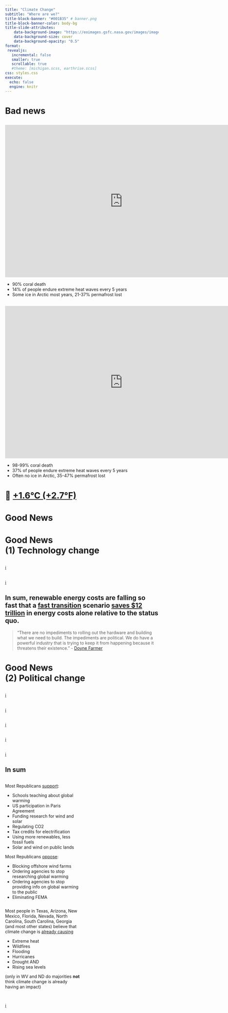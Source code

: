 ```yaml
---
title: "Climate Change"
subtitle: "Where are we?"
title-block-banner: "#001B35" # banner.png
title-block-banner-color: body-bg
title-slide-attributes:
    data-background-image: "https://eoimages.gsfc.nasa.gov/images/imagerecords/82000/82693/earthrise_vis_1092.jpg"
    data-background-size: cover
    data-background-opacity: "0.5"
format:
 revealjs:
   incremental: false
   smaller: true
   scrollable: true
   #theme: [michigan.scss, earthrise.scss]
css: styles.css
execute:
  echo: false
  engine: knitr
---
```


# Bad news


## {background-image="https://ichef.bbci.co.uk/ace/standard/1920/cpsprodpb/F04E/production/_133281516_era_5_global_sea_temp_lines2024-05-05-nc.png" background-size="contain" data-menu-title="Record-breaking temperatures"}

<!--https://climate.copernicus.eu/surface-air-temperature-july-2025 --> 

## {background-image="https://offsetguide.org/wp-content/uploads/2019/11/Fig1_OIF.png" background-size="contain" data-menu-title="Mitigation curves"}


##   {data-menu-title="1.5 Degrees"}

<iframe scrolling="no" frameborder="0" marginheight="0px" marginwidth="0px" style="display: initial; margin: 0 auto;" src="https://cbhighcharts2019.s3.eu-west-2.amazonaws.com/UNEP+Emissions+Gap/peaking_year_15c.html" width="770px" height="500px"></iframe>

- 90% coral death
- 14% of people endure extreme heat waves every 5 years 
- Some ice in Arctic most years, 21-37% permafrost lost  <!--; sea level rise ~1m (3 feet)--> 


##  {data-menu-title="2 Degrees"}

<iframe scrolling="no" frameborder="0" marginheight="0px" marginwidth="0px" style="display: initial; margin: 0 auto;" src="https://cbhighcharts2019.s3.eu-west-2.amazonaws.com/UNEP+Emissions+Gap/peaking_year_2c.html" width="770px" height="500px"></iframe>

- 98-99% coral death
- 37% of people endure extreme heat waves every 5 years 
- Often no ice in Arctic, 35-47% permafrost lost  <!--; sea levels rising up to 10 metres (30 feet)--> 


## {background-image="figs/rhodium-2023.png" background-size="contain" data-menu-title="Rhodium group projections"}

# 📍 [+1.6°C (+2.7°F)](https://climate.copernicus.eu/copernicus-2024-first-year-exceed-15degc-above-pre-industrial-level)

# Good News 

# Good News  <br> (1) Technology change

<!--
## {background-image="https://elements.visualcapitalist.com/wp-content/uploads/2021/06/solar-energy-costs-wrights-law.png" background-size="contain"}
-->

## {background-image="https://cleantechnica.com/wp-content/uploads/2023/09/RMI-LCOE-chart-800x445.jpg" background-size="contain" data-menu-title="Renewables are now cheaper"}

## {background-image="https://climatesolutions-careers.org/wp-content/uploads/2024/03/3declines-1536x749.png" background-size="contain"  data-menu-title="RMI-cost decline"}

::: footer
[ℹ️](https://rmi.org/wp-content/uploads/dlm_uploads/2023/06/rmi_renewable_revolution.pdf)
:::



## {background-image="https://i.redd.it/fnexljzv83bd1.jpeg" background-size="contain" data-menu-title="Storage growth"}

## {background-image="https://i.redd.it/hw34ws6iu91e1.jpeg" background-size="contain" data-menu-title="RMI-exp growth"}

::: footer
[ℹ️](https://rmi.org/wp-content/uploads/dlm_uploads/2023/06/rmi_renewable_revolution.pdf)
:::


## {background-image="https://leraffl.github.io/LeRaffl-Gallery/images/2025-08/china_ICE_BEV_20250919.png" background-size="contain" data-menu-title="EVs in China"}

## {background-image="https://leraffl.github.io/LeRaffl-Gallery/images/2025-05/singapore_ICE_BEV_20250601.png" background-size="contain" data-menu-title="EVs in Singapore"}

## In sum, renewable energy costs are falling so fast that a [fast transition](https://www.linkedin.com/posts/jamesrobeysustainability_this-weeks-chart-of-the-week-comes-from-activity-7215975523913494528-6Zwu) scenario [saves $12 trillion](https://doi.org/10.1016/j.joule.2022.08.009) in energy costs alone relative to the status quo. {data-menu-title="In sum, renewable energy saves $12 trillion"}

> "There are no impediments to rolling out the hardware and building what we need to build. The impediments are political. We do have a powerful industry that is trying to keep it from happening because it threatens their existence." - [Doyne Farmer](https://www.volts.wtf/p/learning-curves-will-lead-to-extremely) 




# Good News  <br> (2) Political change


## {background-image="https://climatecommunication.yale.edu/wp-content/uploads/2025/05/majority-registered-voters-want-federal-agencies-to-increase-efforts-to-protect-people-from-health-harms-of-global-warming.png" background-size="contain" data-menu-title="YPCCC: Voters want more on climate"}

## {background-image="https://climatecommunication.yale.edu/wp-content/uploads/2025/06/climate-change-american-mind-politics-policy-spring-2025-11.1-scaled.png" background-size="contain" data-menu-title="in schools"}

::: footer
[ℹ️](https://climatecommunication.yale.edu/publications/climate-change-in-the-american-mind-politics-policy-spring-2025/toc/5/)
:::

<!--

## {background-image="https://climatecommunication.yale.edu/wp-content/uploads/2025/06/climate-change-american-mind-politics-policy-spring-2025-1.2-scaled.png" background-size="contain"}

## {background-image="https://climatecommunication.yale.edu/wp-content/uploads/2025/06/climate-change-american-mind-politics-policy-spring-2025-1.1-scaled.png" background-size="contain"}
--> 


## {background-image="https://climatecommunication.yale.edu/wp-content/uploads/2025/06/climate-change-american-mind-politics-policy-spring-2025-2.5-2048x1603.png" background-size="contain" data-menu-title="not cuts"}

::: footer
[ℹ️](https://climatecommunication.yale.edu/publications/climate-change-in-the-american-mind-politics-policy-spring-2025/toc/5/)
:::

## {background-image="https://climatecommunication.yale.edu/wp-content/uploads/2025/06/climate-change-american-mind-politics-policy-spring-2025-2.4-2048x1603.png" background-size="contain" data-menu-title="more enforcement"}

::: footer
[ℹ️](https://climatecommunication.yale.edu/publications/climate-change-in-the-american-mind-politics-policy-spring-2025/toc/5/)
:::

## {background-image="https://climatecommunication.yale.edu/wp-content/uploads/2025/06/climate-change-american-mind-politics-policy-spring-2025-2.1-scaled.png" background-size="contain" data-menu-title="more policy"}

::: footer
[ℹ️](https://climatecommunication.yale.edu/publications/climate-change-in-the-american-mind-politics-policy-spring-2025/toc/5/)
:::

## {background-image="https://climatecommunication.yale.edu/wp-content/uploads/2025/08/fig1_maps_final-3.png" background-size="contain" data-menu-title="YPCCC: Most think global warming is affecting..."}

::: footer
[ℹ️](https://climatecommunication.yale.edu/publications/attribution-across-america/)
:::

## In sum {data-menu-title="In sum, most Republicans..."}

::: {.column width="50%"}
Most Republicans [support](https://climatecommunication.yale.edu/publications/climate-change-in-the-american-mind-politics-policy-spring-2025/toc/5/): 

- Schools teaching about global warming
- US participation in Paris Agreement
- Funding research for wind and solar
- Regulating CO2
- Tax credits for electrification 
- Using more renewables, less fossil fuels
- Solar and wind on public lands

Most Republicans [oppose](https://climatecommunication.yale.edu/publications/climate-change-in-the-american-mind-politics-policy-spring-2025/toc/5/): 

- Blocking offshore wind farms
- Ordering agencies to stop researching global warming 
- Ordering agencies to stop providing info on global warming to the public 
- Eliminating FEMA
:::

::: {.column width="50%"}

Most people in Texas, Arizona, New Mexico, Florida, Nevada, North Carolina, South Carolina, Georgia (and most other states) believe that climate change is [already causing](https://climatecommunication.yale.edu/publications/attribution-across-america/)

- Extreme heat
- Wildfires
- Flooding
- Hurricanes 
- Drought AND 
- Rising sea levels

(only in WV and ND do majorities **not** think climate change is already having an impact)
:::

## {background-image="https://loquatinc.io/wp-content/uploads/2024/07/kthhmssen6ybhpbnl_v4s2cgf4ry-loquat_li-12-07-24-min.jpg" background-size="contain" data-menu-title="Economist: Here comes the sun"}

::: footer
[ℹ️](https://www.linkedin.com/posts/jamesrobeysustainability_this-weeks-chart-of-the-week-comes-from-activity-7215975523913494528-6Zwu) <!--https://www.economist.com/interactive/essay/2024/06/20/solar-power-is-going-to-be-huge?trk=public_post_comment-text--> 
:::
